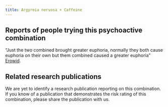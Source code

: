 ---
title: Argyreia nervosa + Caffeine
---
## Reports of people trying this psychoactive combination

“Just the two combined brought greater euphoria, normally they both cause euphoria on their own but them combined caused a greater euphoria” [Erowid](https://erowid.org/experiences/exp.php?ID=111987).

## Related research publications

We are yet to identify a research publication reporting on this combination. If you know of a publication that demonstrates the risk rating of this combination, please share the publication with us.


